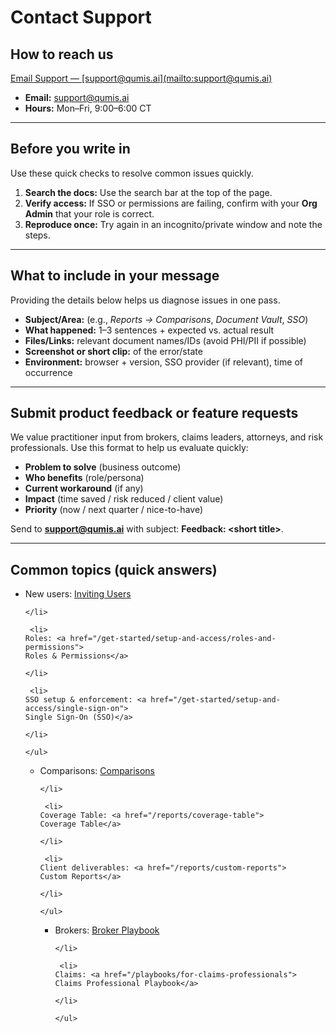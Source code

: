 # Contact Support

## How to reach us

<Panel>
  <Cards columns={1}>
    <a href="mailto:support@qumis.ai">Email Support — [support@qumis.ai](mailto:support@qumis.ai)</a>
  </Cards>
</Panel>

- **Email:** support@qumis.ai
- **Hours:** Mon–Fri, 9:00–6:00 CT

---

## Before you write in

Use these quick checks to resolve common issues quickly.

1. **Search the docs:** Use the search bar at the top of the page.
2. **Verify access:** If SSO or permissions are failing, confirm with your **Org Admin** that your role is correct.
3. **Reproduce once:** Try again in an incognito/private window and note the steps.

---

## What to include in your message

Providing the details below helps us diagnose issues in one pass.

- **Subject/Area:** (e.g., _Reports → Comparisons_, _Document Vault_, _SSO_)
- **What happened:** 1–3 sentences + expected vs. actual result
- **Files/Links:** relevant document names/IDs (avoid PHI/PII if possible)
- **Screenshot or short clip:** of the error/state
- **Environment:** browser + version, SSO provider (if relevant), time of occurrence

---

## Submit product feedback or feature requests

We value practitioner input from brokers, claims leaders, attorneys, and risk professionals. Use this format to help us evaluate quickly:

- **Problem to solve** (business outcome)
- **Who benefits** (role/persona)
- **Current workaround** (if any)
- **Impact** (time saved / risk reduced / client value)
- **Priority** (now / next quarter / nice-to-have)

Send to [**support@qumis.ai**](mailto:support@qumis.ai) with subject: **Feedback: \<short title\>**.

---

## Common topics (quick answers)

<Tabs>
  <Tab title="Access & SSO">
    <ul>
    <li>
    New users: <a href="/get-started/setup-and-access/inviting-users">
    Inviting Users</a>

    </li>

     <li>
    Roles: <a href="/get-started/setup-and-access/roles-and-permissions">
    Roles & Permissions</a>

    </li>

     <li>
    SSO setup & enforcement: <a href="/get-started/setup-and-access/single-sign-on">
    Single Sign-On (SSO)</a>

    </li>

    </ul>
  </Tab>
  <Tab title="Reports">
    <ul>
    <li>
    Comparisons: <a href="/reports/comparisons">
    Comparisons</a>

    </li>

     <li>
    Coverage Table: <a href="/reports/coverage-table">
    Coverage Table</a>

    </li>

     <li>
    Client deliverables: <a href="/reports/custom-reports">
    Custom Reports</a>

    </li>

    </ul>
  </Tab>
  <Tab title="Playbooks">
    <ul>
    <li>
    Brokers: <a href="/playbooks/for-brokers">
    Broker Playbook</a>

    </li>

     <li>
    Claims: <a href="/playbooks/for-claims-professionals">
    Claims Professional Playbook</a>

    </li>

    </ul>
  </Tab>
</Tabs>